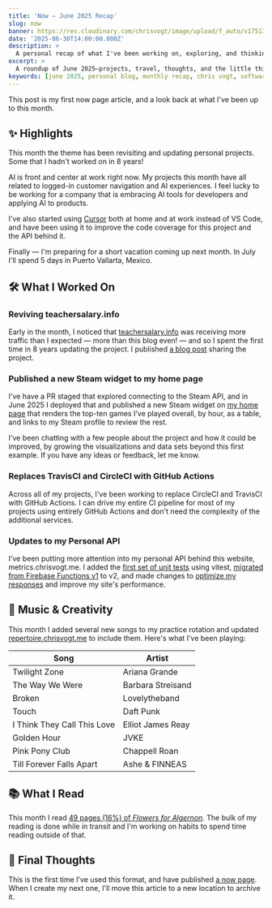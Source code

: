 ```yaml
---
title: 'Now — June 2025 Recap'
slug: now
banner: https://res.cloudinary.com/chrisvogt/image/upload/f_auto/v1751343485/chrisvogt-me/thumbnails/now-page.webp
date: '2025-06-30T14:00:00.000Z'
description: >
  A personal recap of what I've been working on, exploring, and thinking about in June 2025.
excerpt: >
  A roundup of June 2025—projects, travel, thoughts, and the little things in between.
keywords: [june 2025, personal blog, monthly recap, chris vogt, software projects, music practice, travel highlights]
---
```


This post is my first now page article, and a look back at what I've been up to this month.

## ✨ Highlights

This month the theme has been revisiting and updating personal projects. Some that I hadn't worked on in 8 years!

AI is front and center at work right now. My projects this month have all related to logged-in customer navigation and AI experiences. I feel lucky to be working for a company that is embracing AI tools for developers and applying AI to products.

I've also started using [Cursor](https://www.cursor.com/) both at home and at work instead of VS Code, and have been using it to improve the code coverage for this project and the API behind it.

Finally — I'm preparing for a short vacation coming up next month. In July I'll spend 5 days in Puerto Vallarta, Mexico.

## 🛠️ What I Worked On

### Reviving teachersalary.info

Early in the month, I noticed that [teachersalary.info](https://teachersalary.info) was receiving more traffic than I expected — more than this blog even! — and so I spent the first time in 8 years updating the project. I published [a blog post](/personal/teacher-salary-info/) sharing the project.

### Published a new Steam widget to my home page

I've have a PR staged that explored connecting to the Steam API, and in June 2025 I deployed that and published a new Steam widget on [my home page](/) that renders the top-ten games I've played overall, by hour, as a table, and links to my Steam profile to review the rest.

I've been chatting with a few people about the project and how it could be improved, by growing the visualizations and data sets beyond this first example. If you have any ideas or feedback, let me know.

### Replaces TravisCI and CircleCI with GitHub Actions

Across all of my projects, I've been working to replace CircleCI and TravisCI with GitHub Actions. I can drive my entire CI pipeline for most of my projects using entirely GitHub Actions and don't need the complexity of the additional services.

### Updates to my Personal API

I've been putting more attention into my personal API behind this website, metrics.chrisvogt.me. I added the [first set of unit tests](https://github.com/chrisvogt/metrics/pull/61) using vitest, [migrated from Firebase Functions v1](https://github.com/chrisvogt/metrics/pull/58) to v2, and made changes to [optimize my responses](https://github.com/chrisvogt/metrics/pull/59) and improve my site's performance.

## 🎹 Music & Creativity

This month I added several new songs to my practice rotation and updated [repertoire.chrisvogt.me](https://repertoire.chrisvogt.me) to include them. Here's what I've been playing:

<Table>
  <thead>
    <tr>
      <th>Song</th>
      <th>Artist</th>
    </tr>
  </thead>
  <tbody>
    <tr>
      <td>Twilight Zone</td>
      <td>Ariana Grande</td>
    </tr>
    <tr>
      <td>The Way We Were</td>
      <td>Barbara Streisand</td>
    </tr>
    <tr>
      <td>Broken</td>
      <td>Lovelytheband</td>
    </tr>
    <tr>
      <td>Touch</td>
      <td>Daft Punk</td>
    </tr>
    <tr>
      <td>I Think They Call This Love</td>
      <td>Elliot James Reay</td>
    </tr>
    <tr>
      <td>Golden Hour</td>
      <td>JVKE</td>
    </tr>
    <tr>
      <td>Pink Pony Club</td>
      <td>Chappell Roan</td>
    </tr>
    <tr>
      <td>Till Forever Falls Apart</td>
      <td>Ashe & FINNEAS</td>
    </tr>
  </tbody>
</Table>

## 📚 What I Read

This month I read [49 pages (16%) of _Flowers for Algernon_](https://www.goodreads.com/user_status/show/1076801541). The bulk of my reading is done while in transit and I'm working on habits to spend time reading outside of that.

## 💭 Final Thoughts

This is the first time I've used this format, and have published [a now page](https://nownownow.com/about). When I create my next one, I'll move this article to a new location to archive it.
